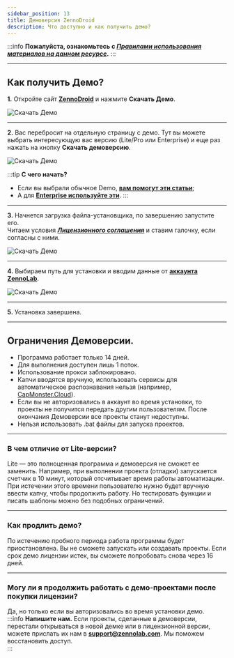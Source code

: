 ```yaml
---
sidebar_position: 13
title: Демоверсия ZennoDroid
description: Что доступно и как получить демо?
---
```

:::info **Пожалуйста, ознакомьтесь с [*Правилами использования материалов на данном ресурсе*](../Disclaimer).**
:::
_______________________________________________
## Как получить Демо?  
**1.** Откройте сайт [**ZennoDroid**](https://zennolab.com/ru/products/zennodroid/) и нажмите **Скачать Демо**.  

![Скачать Демо](./assets/ZD_Demo/ZD_Demo_pic1.png)    
_______________________________________________
**2.** Вас перебросит на отдельную страницу с демо. Тут вы можете выбрать интересующую вас версию (Lite/Pro или Enterprise) и еще раз нажать на кнопку **Скачать демоверсию**.  

![Скачать Демо](./assets/ZD_Demo/ZD_Demo_pic2.png)  

:::tip **С чего начать?**  
- Если вы выбрали обычное Demo, [**вам помогут эти статьи**](../category/старт-zd-lite-pro);  
- А для [**Enterprise используйте эти**](../category/старт-zd-enterprise).
:::
_______________________________________________
**3.** Начнется загрузка файла-установщика, по завершению запустите его.  
Читаем условия [***Лицензионного соглашения***](https://zennolab.com/ru/terms-of-service/) и ставим галочку, если согласны с ними.  

![Скачать Демо](./assets/ZD_Demo/ZD_Demo_pic3.png) 
_______________________________________________
**4.** Выбираем путь для установки и вводим данные от [**аккаунта ZennoLab**](https://account.zennolab.com/personal-area-main).  

![Скачать Демо](./assets/ZD_Demo/ZD_Demo_pic4.png) 
_______________________________________________
**5.** Установка завершена.  
_______________________________________________  
## Ограничения Демоверсии.  
- Программа работает только 14 дней.  
- Для выполнения доступен лишь 1 поток.  
- Использование прокси заблокировано.  
- Капчи вводятся вручную, использовать сервисы для автоматическое распознавания нельзя (например, [CapMonster.Cloud](https://capmonster.cloud/ru/)).  
- Если вы не авторизовались в аккаунт во время установки, то проекты не получится передать другим пользователям. После окончания Демоверсии все проекты станут недоступны.  
- Нельзя использовать .bat файлы для запуска проектов.  
_______________________________________________
### В чем отличие от Lite-версии?  
Lite — это полноценная программа и демоверсия не сможет ее заменить. Например, при выполнении проекта (отладки) запускается счетчик в 10 минут, который отсчитывает время работы автоматизации. При истечении этого времени пользователю нужно будет вручную ввести капчу, чтобы продолжить работу. Но тестировать функции и писать шаблоны можно без подобных ограничений.  
_______________________________________________
### Как продлить демо?  
По истечению пробного периода работа программы будет приостановлена. Вы не сможете запускать или создавать проекты. Если срок демо лицензии истек, вы сможете попробовать снова через 16 дней.  
_______________________________________________
### Могу ли я продолжить работать с демо-проектами после покупки лицензии?  
Да, но только если вы авторизовались во время установки демо.  
:::info **Напишите нам.**
Если проекты, сделанные в демоверсии, перестали открываться в новой демке или в лицензионной версии, можете прислать их нам в **support@zennolab.com**. Мы поможем восстановить доступ.  
:::

